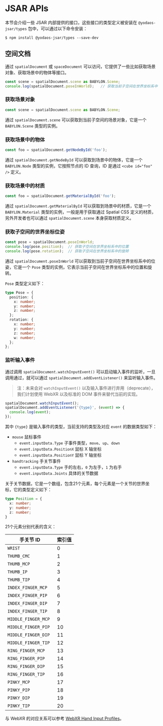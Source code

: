# JSAR APIs

本节会介绍一些 JSAR 内部提供的接口，这些接口的类型定义被安装在 `@yodaos-jsar/types` 包中，可以通过以下命令安装：

```shell
$ npm install @yodaos-jsar/types --save-dev
```

## 空间文档

通过 `spatialDocument` 或 `spaceDocument` 可以访问，它提供了一些比如获取场景对象、获取场景中的物体等接口。

```typescript
const scene = spatialDocument.scene as BABYLON.Scene;
console.log(spatialDocument.poseInWorld);   // 获取当前子空间在世界坐标系中的位姿
```

### 获取场景对象

```typescript
const scene = spatialDocument.scene as BABYLON.Scene;
```

通过 `spatialDocument.scene` 可以获取到当前子空间的场景对象，它是一个 `BABYLON.Scene` 类型的实例。

### 获取场景中的物体

```typescript
const foo = spatialDocument.getNodeById('foo');
```

通过 `spatialDocument.getNodeById` 可以获取到场景中的物体，它是一个 `BABYLON.Node` 类型的实例，它按照节点的 ID 查询，ID 是通过 `<cube id="foo" />` 定义。

### 获取场景中的材质

```typescript
const foo = spatialDocument.getMaterialById('foo');
```

通过 `spatialDocument.getMaterialById` 可以获取到场景中的材质，它是一个 `BABYLON.Material` 类型的实例，一般是用于获取通过 Spatial CSS 定义的材质，另外开发者也可以通过 `spatialDocument.scene` 本身获取材质定义。

### 获取子空间的世界坐标位姿

```typescript
const pose = spatialDocument.poseInWorld;
console.log(pose.position);  // 获取子空间在世界坐标系中的位置
console.log(pose.rotation);  // 获取子空间在世界坐标系中的旋转
```

通过 `spatialDocument.poseInWorld` 可以获取到当前子空间在世界坐标系中的位姿，它是一个 `Pose` 类型的实例，它表示当前子空间在世界坐标系中的位置和旋转。

`Pose` 类型定义如下：
  
```typescript
type Pose = {
  position: {
    x: number;
    y: number;
    z: number;
  };
  rotation: {
    x: number;
    y: number;
    z: number;
    w: number;
  };
};
```

### 监听输入事件

通过调用 `spatialDocument.watchInputEvent()` 可以启动输入事件的监听，一旦调用通过，就可以通过 `spatialDocument.addEventListener()` 来监听输入事件。

> 注：未来会对 `watchInputEvent()` 以及输入事件进行弃用（deprecate），我们计划使用 WebXR 以及标准的 DOM 事件来替代当前的实现。

```typescript
spatialDocument.watchInputEvent();
spatialDocument.addEventListener('{type}', (event) => {
  console.log(event);
});
```

其中 `{type}` 是输入事件的类型，当前支持的类型及对应 `event` 的数据类型如下：

- `mouse` 鼠标事件
  - `event.inputData.Type` 子事件类型，`move`、`up`、`down`
  - `event.inputData.PositionX` 鼠标 X 轴坐标
  - `event.inputData.PositionY` 鼠标 Y 轴坐标
- `handtracking` 手关节事件
  - `event.inputData.Type` 手的左右，`0` 为左手，`1` 为右手
  - `event.inputData.Joints` 具体的关节数据

关于关节数据，它是一个数组，包含21个元素，每个元素是一个关节的世界坐标，它的类型定义如下：

```typescript
type Position = {
  x: number;
  y: number;
  z: number;
}
```

21个元素分别代表的含义：

| 手关节 ID | 索引值 |
| --- | --- |
| `WRIST` | 0 |
| `THUMB_CMC` | 1 |
| `THUMB_MCP` | 2 |
| `THUMB_IP` | 3 |
| `THUMB_TIP` | 4 |
| `INDEX_FINGER_MCP` | 5 |
| `INDEX_FINGER_PIP` | 6 |
| `INDEX_FINGER_DIP` | 7 |
| `INDEX_FINGER_TIP` | 8 |
| `MIDDLE_FINGER_MCP` | 9 |
| `MIDDLE_FINGER_PIP ` | 10 |
| `MIDDLE_FINGER_DIP ` | 11 |
| `MIDDLE_FINGER_TIP ` | 12 |
| `RING_FINGER_MCP ` | 13 |
| `RING_FINGER_PIP ` | 14 |
| `RING_FINGER_DIP ` | 15 |
| `RING_FINGER_TIP ` | 16 |
| `PINKY_MCP ` | 17 |
| `PINKY_PIP ` | 18 |
| `PINKY_DIP ` | 19 |
| `PINKY_TIP ` | 20 |

与 WebXR 的对应关系可以参考 [WebXR Hand Input Profiles](https://immersive-web.github.io/webxr-hand-input/#hand-joints)。
